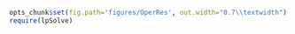 
```r
opts_chunk$set(fig.path='figures/OperRes', out.width="0.7\\textwidth") 
require(lpSolve)
```  
 

